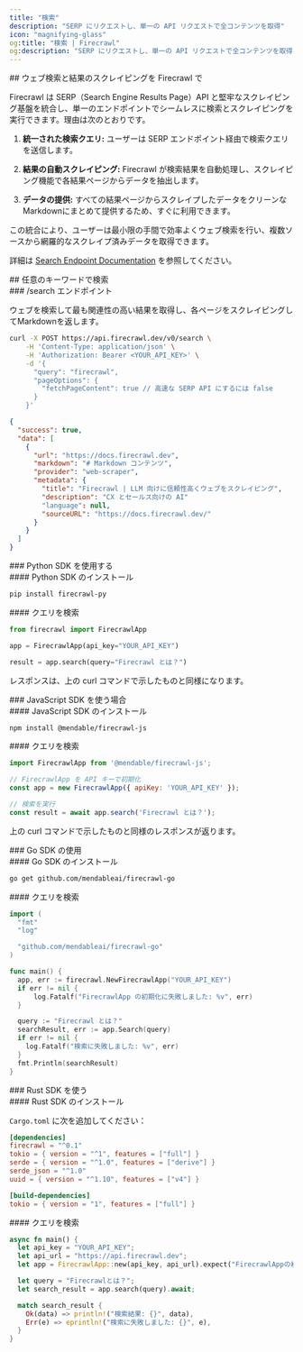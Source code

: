 ```yaml
---
title: "検索"
description: "SERP にリクエストし、単一の API リクエストで全コンテンツを取得"
icon: "magnifying-glass"
og:title: "検索 | Firecrawl"
og:description: "SERP にリクエストし、単一の API リクエストで全コンテンツを取得"
---
```


<div id="searching-the-web-and-scraping-the-results-with-firecrawl">
  ## ウェブ検索と結果のスクレイピングを Firecrawl で
</div>

Firecrawl は SERP（Search Engine Results Page）API と堅牢なスクレイピング基盤を統合し、単一のエンドポイントでシームレスに検索とスクレイピングを実行できます。理由は次のとおりです。

1. **統一された検索クエリ:**
   ユーザーは SERP エンドポイント経由で検索クエリを送信します。

2. **結果の自動スクレイピング:**
   Firecrawl が検索結果を自動処理し、スクレイピング機能で各結果ページからデータを抽出します。

3. **データの提供:**
   すべての結果ページからスクレイプしたデータをクリーンなMarkdownにまとめて提供するため、すぐに利用できます。

この統合により、ユーザーは最小限の手間で効率よくウェブ検索を行い、複数ソースから網羅的なスクレイプ済みデータを取得できます。

詳細は [Search Endpoint Documentation](https://docs.firecrawl.dev/api-reference/endpoint/search) を参照してください。

<div id="search-any-query">
  ## 任意のキーワードで検索
</div>

<div id="search-endpoint">
  ### /search エンドポイント
</div>

ウェブを検索して最も関連性の高い結果を取得し、各ページをスクレイピングしてMarkdownを返します。

```bash
curl -X POST https://api.firecrawl.dev/v0/search \
    -H 'Content-Type: application/json' \
    -H 'Authorization: Bearer <YOUR_API_KEY>' \
    -d '{
      "query": "firecrawl",
      "pageOptions": {
        "fetchPageContent": true // 高速な SERP API にするには false
      }
    }'
```

```json
{
  "success": true,
  "data": [
    {
      "url": "https://docs.firecrawl.dev",
      "markdown": "# Markdown コンテンツ",
      "provider": "web-scraper",
      "metadata": {
        "title": "Firecrawl | LLM 向けに信頼性高くウェブをスクレイピング",
        "description": "CX とセールス向けの AI"
        "language": null,
        "sourceURL": "https://docs.firecrawl.dev/"
      }
    }
  ]
}
```


<div id="with-python-sdk">
  ### Python SDK を使用する
</div>

<div id="installing-python-sdk">
  #### Python SDK のインストール
</div>

```bash
pip install firecrawl-py
```


<div id="search-a-query">
  #### クエリを検索
</div>

```python
from firecrawl import FirecrawlApp

app = FirecrawlApp(api_key="YOUR_API_KEY")

result = app.search(query="Firecrawl とは？")
```

レスポンスは、上の curl コマンドで示したものと同様になります。


<div id="with-javascript-sdk">
  ### JavaScript SDK を使う場合
</div>

<div id="installing-javascript-sdk">
  #### JavaScript SDK のインストール
</div>

```bash
npm install @mendable/firecrawl-js
```


<div id="search-a-query">
  #### クエリを検索
</div>

```javascript
import FirecrawlApp from '@mendable/firecrawl-js';

// FirecrawlApp を API キーで初期化
const app = new FirecrawlApp({ apiKey: 'YOUR_API_KEY' });

// 検索を実行
const result = await app.search('Firecrawl とは？');
```

上の curl コマンドで示したものと同様のレスポンスが返ります。


<div id="with-go-sdk">
  ### Go SDK の使用
</div>

<div id="installing-go-sdk">
  #### Go SDK のインストール
</div>

```bash
go get github.com/mendableai/firecrawl-go
```


<div id="search-a-query">
  #### クエリを検索
</div>

```go
import (
  "fmt"
  "log"

  "github.com/mendableai/firecrawl-go"
)

func main() {
  app, err := firecrawl.NewFirecrawlApp("YOUR_API_KEY")
  if err != nil {
      log.Fatalf("FirecrawlApp の初期化に失敗しました: %v", err)
  }

  query := "Firecrawl とは？"
  searchResult, err := app.Search(query)
  if err != nil {
    log.Fatalf("検索に失敗しました: %v", err)
  }
  fmt.Println(searchResult)
}
```


<div id="with-rust-sdk">
  ### Rust SDK を使う
</div>

<div id="installing-rust-sdk">
  #### Rust SDK のインストール
</div>

`Cargo.toml` に次を追加してください：

```toml
[dependencies]
firecrawl = "^0.1"
tokio = { version = "^1", features = ["full"] }
serde = { version = "^1.0", features = ["derive"] }
serde_json = "^1.0"
uuid = { version = "^1.10", features = ["v4"] }

[build-dependencies]
tokio = { version = "1", features = ["full"] }
```


<div id="search-a-query">
  #### クエリを検索
</div>

```rust
async fn main() {
  let api_key = "YOUR_API_KEY";
  let api_url = "https://api.firecrawl.dev";
  let app = FirecrawlApp::new(api_key, api_url).expect("FirecrawlAppの初期化に失敗しました");

  let query = "Firecrawlとは？";
  let search_result = app.search(query).await;

  match search_result {
    Ok(data) => println!("検索結果: {}", data),
    Err(e) => eprintln!("検索に失敗しました: {}", e),
  }
}
```
